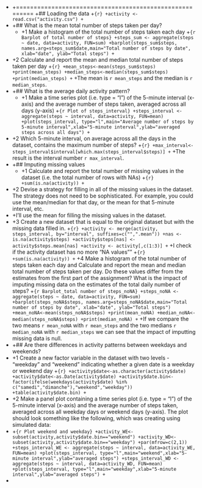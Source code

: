 +
  +========================================================
  +## Loading the data
  +```{r}
+activity <- read.csv("activity.csv")
+```
+
  +## What is the mean total number of steps taken per day?
  +
  +1 Make a histogram of the total number of steps taken each day
+```{r Barplot of total number of steps}
+steps_sum <- aggregate(steps ~ date, data=activity, FUN=sum)
+barplot(steps_sum$steps, names.arg=steps_sum$date,main="Total number of steps by date", xlab="date", ylab="Total steps")
+```
+
  +2 Calculate and report the mean and median total number of steps taken per day
+```{r}
+mean_steps<-mean(steps_sum$steps)
+print(mean_steps)
+median_steps<-median(steps_sum$steps)
+print(median_steps)
+```
+The mean is `r mean_steps` and the median is `r median_steps`.
+
  +## What is the average daily activity pattern?
  +
  +1 Make a time series plot (i.e. type = "l") of the 5-minute interval (x-axis) and the average number of steps taken, averaged across all days (y-axis)
+```{r Plot of steps_interval}
+steps_interval <- aggregate(steps ~ interval, data=activity, FUN=mean)
+plot(steps_interval, type="l",main="Average number of steps by 5-minute interval",xlab="5-minute interval",ylab="averaged steps across all days")
+```
+
  +2 Which 5-minute interval, on average across all the days in the dataset, contains the maximum number of steps?
+```{r}
+max_interval<-steps_interval$interval[which.max(steps_interval$steps)]
+```
+The result is the interval number `r max_interval`.
+
  +## Imputing missing values
  +
  +1 Calculate and report the total number of missing values in the dataset (i.e. the total number of rows with NAs)
+```{r}
+sum(is.na(activity))
+```
+
  +2 Devise a strategy for filling in all of the missing values in the dataset. The strategy does not need to be sophisticated. For example, you could use the mean/median for that day, or the mean for that 5-minute interval, etc.
+
  +I'll use the mean for filling the missing values in the dataset.
+
+3 Create a new dataset that is equal to the original dataset but with the missing data filled in.
+```{r}
+activity <- merge(activity, steps_interval, by="interval", suffixes=c("",".mean"))
+nas <- is.na(activity$steps)
+activity$steps[nas] <- activity$steps.mean[nas]
+activity <- activity[,c(1:3)]
+```
+I check if the activity dataset has no more "NA values""
+```{r}
+sum(is.na(activity))
+```
+4 Make a histogram of the total number of steps taken each day and Calculate and report the mean and median total number of steps taken per day. Do these values differ from the estimates from the first part of the assignment? What is the impact of imputing missing data on the estimates of the total daily number of steps?
+```{r Barplot_total number of steps_noNA}
+steps_noNA <- aggregate(steps ~ date, data=activity, FUN=sum)
+barplot(steps_noNA$steps, names.arg=steps_noNA$date,main="Total number of steps by date", xlab="date", ylab="Total steps")
+mean_noNA<-mean(steps_noNA$steps)
+print(mean_noNA)
+median_noNA<-median(steps_noNA$steps)
+print(median_noNA)
+```
+If we compare the two means `r mean_noNA` with `r mean_steps` and the two medians `r median_noNA` with `r median_steps` we can see that the impact of imputting missing data is null.
+
+## Are there differences in activity patterns between weekdays and weekends?
+
+1 Create a new factor variable in the dataset with two levels - "weekday" and "weekend" indicating whether a given date is a weekday or weekend day
+```{r}
+activity$date<-as.character(activity$date)
+activity$date<-as.Date(activity$date)
+activity$date.bin<-factor(ifelse(weekdays(activity$date) %in% c("samedi","dimanche"),"weekend","weekday"))
+table(activity$date.bin)
+```
+
+2 Make a panel plot containing a time series plot (i.e. type = "l") of the 5-minute interval (x-axis) and the average number of steps taken, averaged across all weekday days or weekend days (y-axis). The plot should look something like the following, which was creating using simulated data:
+
+```{r Plot weekend and weekday}
+activity_WE<-subset(activity,activity$date.bin=="weekend")
+activity_WD<-subset(activity,activity$date.bin=="weekday")
+par(mfrow=c(2,1))
+steps_interval_WE <- aggregate(steps ~ interval, data=activity_WE, FUN=mean)
+plot(steps_interval, type="l",main="weekend",xlab="5-minute interval",ylab="averaged steps")
+steps_interval_WD <- aggregate(steps ~ interval, data=activity_WD, FUN=mean)
+plot(steps_interval, type="l",main="weekday",xlab="5-minute interval",ylab="averaged steps")
+```
+